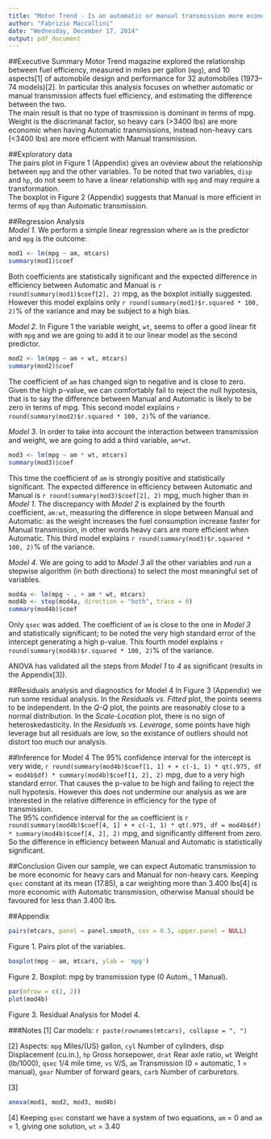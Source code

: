 ```yaml
---
title: "Motor Trend - Is an automatic or manual transmission more economic?"
author: "Fabrizio Maccallini"
date: "Wednesday, December 17, 2014"
output: pdf_document
---
```

##Executive Summary
Motor Trend magazine explored the relationship between fuel efficiency, measured in miles per gallon (`mpg`), and 10 aspects[1] of automobile design and performance for 32 automobiles (1973–74 models)[2]. In particular this analysis focuses on whether automatic or manual transmission affects fuel efficiency, and estimating the difference between the two.  
The main result is that no type of trasmission is dominant in terms of mpg. Weight is the discrimanat factor, so heavy cars (>3400 lbs) are more economic when having Automatic transmissions, instead non-heavy cars (<3400 lbs) are more efficient with Manual transmission.

##Exploratory data  
The pairs plot in Figure 1 (Appendix) gives an oveview about the relationship between `mpg` and the other variables. To be noted that two variables, `disp` and `hp`, do not seem to have a linear relationship with `mpg` and may require a transformation.  
The boxplot in Figure 2 (Appendix) suggests that Manual is more efficient in terms of `mpg` than Automatic transmission.

##Regression Analysis  
*Model 1*. We perform a simple linear regression where `am` is the predictor and `mpg` is the outcome:
```r
mod1 <- lm(mpg ~ am, mtcars)
summary(mod1)$coef
```
Both coefficients are statistically significant and the expected difference in efficiency between Automatic and Manual is `r round(summary(mod1)$coef[2], 2)` mpg, as the boxplot initially suggested. However this model explains only `r round(summary(mod1)$r.squared * 100, 2)`% of the variance and may be subject to a high bias.  

*Model 2*. In Figure 1 the variable weight, `wt`, seems to offer a good linear fit with `mpg` and we are going to add it to our linear model as the second predictor.
```r
mod2 <- lm(mpg ~ am + wt, mtcars)
summary(mod2)$coef
```
The coefficient of `am` has changed sign to negative and is close to zero. Given the high p-value, we can comfortably fail to reject the null hypotesis, that is to say the difference between Manual and Automatic is likely to be zero in terms of mpg. This second model explains `r round(summary(mod2)$r.squared * 100, 2)`% of the variance.  

*Model 3*. In order to take into account the interaction between transmission and weight, we are going to add a third variable, `am*wt`.
```r
mod3 <- lm(mpg ~ am * wt, mtcars)
summary(mod3)$coef
```
This time the coefficient of `am` is strongly positive and statistically significant. The expected difference in efficiency between Automatic and Manual is `r round(summary(mod3)$coef[2], 2)` mpg, much higher than in *Model 1*. The discrepancy with *Model 2* is explained by the fourth coefficient, `am:wt`, measuring the difference in slope between Manual and Automatic: as the weight increases the fuel consumption increase faster for Manual transmission, in other words heavy cars are more efficient when Automatic. This third model explains `r round(summary(mod3)$r.squared * 100, 2)`% of the variance.  

*Model 4*. We are going to add to *Model 3* all the other variables and run a stepwise algorithm (in both directions) to select the most meaningful set of variables.
```r
mod4a <- lm(mpg ~ . + am * wt, mtcars)
mod4b <- step(mod4a, direction = "both", trace = 0)
summary(mod4b)$coef
```
Only `qsec` was added. The coefficient of `am` is close to the one in *Model 3* and statistically significant; to be noted the very high standard error of the intercept generating a high p-value. This fourth model explains `r round(summary(mod4b)$r.squared * 100, 2)`% of the variance.  

ANOVA has validated all the steps from *Model 1* to *4* as significant (results in the Appendix[3]).

##Residuals analysis and diagnostics for Model 4 
In Figure 3 (Appendix) we run some residual analysis. In the *Residuals vs. Fitted* plot, the points seems to be independent.  In the *Q-Q* plot, the points are reasonably close to a normal distribution. In the *Scale-Location* plot, there is no sign of heteroskedasticity. In the *Residuals vs. Leverage*, some points have high leverage but all residuals are low, so the existance of outliers should not distort too much our analysis.

##Inference for Model 4
The 95% confidence interval for the intercept is very wide, `r round(summary(mod4b)$coef[1, 1] + + c(-1, 1) * qt(.975, df = mod4b$df) * summary(mod4b)$coef[1, 2], 2)` mpg, due to a very high standard error. That causes the p-value to be high and failing to reject the null hypotesis. However this does not undermine our analysis as we are interested in the relative difference in efficiency for the type of transmission.  
The 95% confidence interval for the `am` coefficient is  `r round(summary(mod4b)$coef[4, 1] + + c(-1, 1) * qt(.975, df = mod4b$df) * summary(mod4b)$coef[4, 2], 2)` mpg, and significantly different from zero. So the difference in efficiency between Manual and Automatic is statistically significant.

##Conclusion
Given our sample, we can expect Automatic transmission to be more economic for heavy cars and Manual for non-heavy cars. Keeping `qsec` constant at its mean (17.85), a car weighting more than 3.400 lbs[4] is more economic with Automatic transmission, otherwise Manual should be favoured for less than 3.400 lbs.



##Appendix
```r
pairs(mtcars, panel = panel.smooth, cex = 0.5, upper.panel = NULL)
```

Figure 1. Pairs plot of the variables.  
```r
boxplot(mpg ~ am, mtcars, ylab = 'mpg')
```

Figure 2. Boxplot: mpg by transmission type (0 Autom., 1 Manual).  
```r
par(mfrow = c(2, 2))
plot(mod4b)
```

Figure 3. Residual Analysis for Model 4.  
  
###Notes
[1] Car models: `r paste(rownames(mtcars), collapse = ", ")`  

[2] Aspects: `mpg` Miles/(US) gallon, `cyl` Number of cylinders, disp     Displacement (cu.in.), `hp` Gross horsepower, `drat` Rear axle ratio, `wt` Weight (lb/1000), `qsec` 1/4 mile time, `vs` V/S, `am` Transmission (0 = automatic, 1 = manual), `gear` Number of forward gears,  `carb` Number of carburetors.  

[3] 
```r
anova(mod1, mod2, mod3, mod4b)
```

[4] Keeping `qsec` constant we have a system of two equations, `am` = 0 and `am` = 1, giving one solution, `wt` = 3.40
